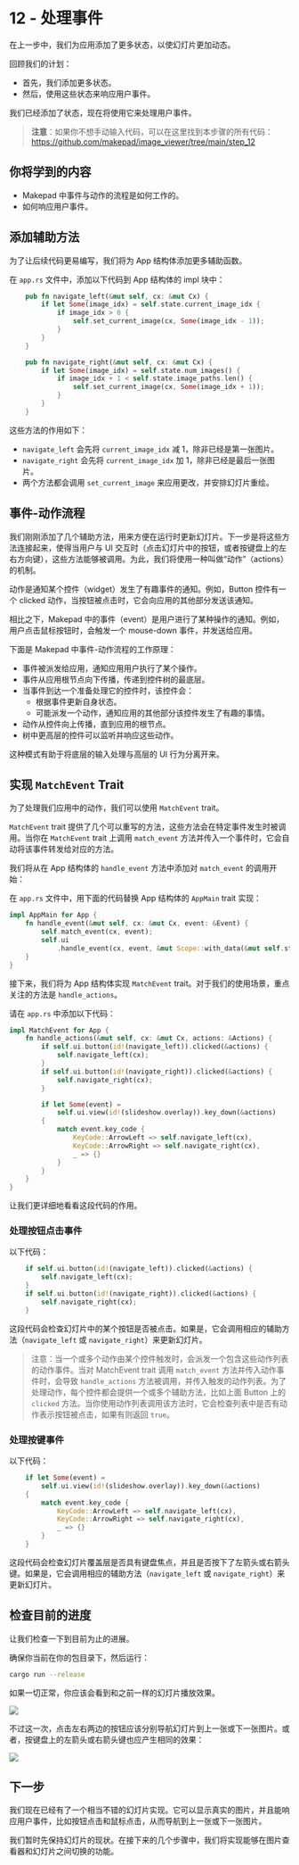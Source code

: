 # 12 - 处理事件  
在上一步中，我们为应用添加了更多状态，以使幻灯片更加动态。

回顾我们的计划：

- 首先，我们添加更多状态。
- 然后，使用这些状态来响应用户事件。

我们已经添加了状态，现在将使用它来处理用户事件。

> **注意**：如果你不想手动输入代码，可以在这里找到本步骤的所有代码：https://github.com/makepad/image_viewer/tree/main/step_12

## 你将学到的内容  

- Makepad 中事件与动作的流程是如何工作的。  
- 如何响应用户事件。

## 添加辅助方法  

为了让后续代码更易编写，我们将为 App 结构体添加更多辅助函数。

在 `app.rs` 文件中，添加以下代码到 App 结构体的 impl 块中：

```rust
    pub fn navigate_left(&mut self, cx: &mut Cx) {
        if let Some(image_idx) = self.state.current_image_idx {
            if image_idx > 0 {
                self.set_current_image(cx, Some(image_idx - 1));
            }
        }
    }

    pub fn navigate_right(&mut self, cx: &mut Cx) {
        if let Some(image_idx) = self.state.num_images() {
            if image_idx + 1 < self.state.image_paths.len() {
                self.set_current_image(cx, Some(image_idx + 1));
            }
        }
    }
```

这些方法的作用如下：

- `navigate_left` 会先将 `current_image_idx` 减 1，除非已经是第一张图片。
- `navigate_right` 会先将 `current_image_idx` 加 1，除非已经是最后一张图片。
- 两个方法都会调用 `set_current_image` 来应用更改，并安排幻灯片重绘。

## 事件-动作流程  

我们刚刚添加了几个辅助方法，用来方便在运行时更新幻灯片。下一步是将这些方法连接起来，使得当用户与 UI 交互时（点击幻灯片中的按钮，或者按键盘上的左右方向键），这些方法能够被调用。为此，我们将使用一种叫做“动作”（actions）的机制。

动作是通知某个控件（widget）发生了有趣事件的通知。例如，Button 控件有一个 clicked 动作，当按钮被点击时，它会向应用的其他部分发送该通知。

相比之下，Makepad 中的事件（event）是用户进行了某种操作的通知。例如，用户点击鼠标按钮时，会触发一个 mouse-down 事件，并发送给应用。

下面是 Makepad 中事件-动作流程的工作原理：

- 事件被派发给应用，通知应用用户执行了某个操作。
- 事件从应用根节点向下传播，传递到控件树的最底层。
- 当事件到达一个准备处理它的控件时，该控件会：
   - 根据事件更新自身状态。
   - 可能派发一个动作，通知应用的其他部分该控件发生了有趣的事情。
- 动作从控件向上传播，直到应用的根节点。
- 树中更高层的控件可以监听并响应这些动作。

这种模式有助于将底层的输入处理与高层的 UI 行为分离开来。

## 实现 `MatchEvent` Trait  

为了处理我们应用中的动作，我们可以使用 `MatchEvent` trait。

`MatchEvent` trait 提供了几个可以重写的方法，这些方法会在特定事件发生时被调用。当你在 `MatchEvent` trait 上调用 `match_event` 方法并传入一个事件时，它会自动将该事件转发给对应的方法。

我们将从在 App 结构体的 `handle_event` 方法中添加对 `match_event` 的调用开始：

在 `app.rs` 文件中，用下面的代码替换 App 结构体的 `AppMain` trait 实现：

```rust
impl AppMain for App {
    fn handle_event(&mut self, cx: &mut Cx, event: &Event) {
        self.match_event(cx, event);
        self.ui
            .handle_event(cx, event, &mut Scope::with_data(&mut self.state));
    }
}
```

接下来，我们将为 App 结构体实现 `MatchEvent` trait。对于我们的使用场景，重点关注的方法是 `handle_actions`。

请在 `app.rs` 中添加以下代码：

```rust
impl MatchEvent for App {
    fn handle_actions(&mut self, cx: &mut Cx, actions: &Actions) {
        if self.ui.button(id!(navigate_left)).clicked(&actions) {
            self.navigate_left(cx);
        }
        if self.ui.button(id!(navigate_right)).clicked(&actions) {
            self.navigate_right(cx);
        }

        if let Some(event) =
            self.ui.view(id!(slideshow.overlay)).key_down(&actions)
        {
            match event.key_code {
                KeyCode::ArrowLeft => self.navigate_left(cx),
                KeyCode::ArrowRight => self.navigate_right(cx),
                _ => {}
            }
        }
    }
}
```

让我们更详细地看看这段代码的作用。

### 处理按钮点击事件  

以下代码：

```rust
    if self.ui.button(id!(navigate_left)).clicked(&actions) {
        self.navigate_left(cx);
    }
    if self.ui.button(id!(navigate_right)).clicked(&actions) {
        self.navigate_right(cx);
    }
```

这段代码会检查幻灯片中的某个按钮是否被点击。如果是，它会调用相应的辅助方法（`navigate_left` 或 `navigate_right`）来更新幻灯片。

> 注意：当一个或多个动作由某个控件触发时，会派发一个包含这些动作列表的动作事件。当对 MatchEvent trait 调用 `match_event` 方法并传入动作事件时，会导致 `handle_actions` 方法被调用，并传入触发的动作列表。为了处理动作，每个控件都会提供一个或多个辅助方法，比如上面 Button 上的 `clicked` 方法。当你使用动作列表调用该方法时，它会检查列表中是否有动作表示按钮被点击，如果有则返回 `true`。

### 处理按键事件  

以下代码：

```rust
    if let Some(event) =
        self.ui.view(id!(slideshow.overlay)).key_down(&actions)
    {
        match event.key_code {
            KeyCode::ArrowLeft => self.navigate_left(cx),
            KeyCode::ArrowRight => self.navigate_right(cx),
            _ => {}
        }
    }
```

这段代码会检查幻灯片覆盖层是否具有键盘焦点，并且是否按下了左箭头或右箭头键。如果是，它会调用相应的辅助方法（`navigate_left` 或 `navigate_right`）来更新幻灯片。

## 检查目前的进度  

让我们检查一下到目前为止的进展。

确保你当前在你的包目录下，然后运行：

```bash
cargo run --release
```

如果一切正常，你应该会看到和之前一样的幻灯片播放效果。

![](https://publish-01.obsidian.md/access/2761c71cc8fcd60e8a34be708fcd655f/Tutorials/Image%20Viewer/Slideshow%20Image%201.png)

不过这一次，点击左右两边的按钮应该分别导航幻灯片到上一张或下一张图片。或者，按键盘上的左箭头或右箭头键也应产生相同的效果：

![](https://publish-01.obsidian.md/access/2761c71cc8fcd60e8a34be708fcd655f/Tutorials/Image%20Viewer/Slideshow%20Image%202.png)

## 下一步
  
我们现在已经有了一个相当不错的幻灯片实现。它可以显示真实的图片，并且能响应用户事件，比如按钮点击和鼠标点击，从而导航到上一张或下一张图片。

我们暂时先保持幻灯片的现状。在接下来的几个步骤中，我们将实现能够在图片查看器和幻灯片之间切换的功能。